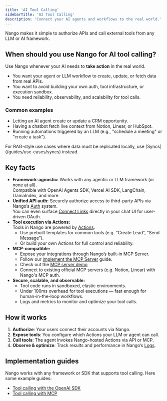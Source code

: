 ```yaml
---
title: 'AI Tool Calling'
sidebarTitle: 'AI Tool Calling'
description: 'Connect your AI agents and workflows to the real world.'
---
```


Nango makes it simple to authorize APIs and call external tools from any LLM or AI framework.


## When should you use Nango for AI tool calling?

Use Nango whenever your AI needs to **take action** in the real world.

- You want your agent or LLM workflow to create, update, or fetch data from real APIs.
- You want to avoid building your own auth, tool infrastructure, or execution sandbox.
- You need reliability, observability, and scalability for tool calls.

### Common examples

- Letting an AI agent create or update a CRM opportunity.
- Having a chatbot fetch live context from Notion, Linear, or HubSpot.
- Running automations triggered by an LLM (e.g., "schedule a meeting" or "create a task").

<Tip>
For RAG-style use cases where data must be replicated locally, use [Syncs](/guides/use-cases/syncs) instead.
</Tip>



## Key facts

- **Framework-agnostic:** Works with any agentic or LLM framework (or none at all).  
  Compatible with OpenAI Agents SDK, Vercel AI SDK, LangChain, LlamaIndex, and more.
- **Unified API auth:** Securely authorize access to third-party APIs via Nango’s [Auth](/guides/use-cases/api-auth) system.  
  You can even surface [Connect Links](/reference/api/connect/sessions/create#response-data-connect-link) directly in your chat UI for user-driven OAuth.
- **Tool execution via Actions:**  
  Tools in Nango are powered by [Actions](/guides/use-cases/actions).  
  - Use prebuilt templates for common tools (e.g. “Create Lead”, “Send Message”).  
  - Or build your own Actions for full control and reliability.
- **MCP-compatible:**  
  - Expose your integrations through Nango’s built-in MCP Server.  
  - Follow our [implement the MCP Server](/implementation-guides/ai-tool-calling/implement-mcp-server) guide.
  - Check out the [MCP server demo](https://www.youtube.com/embed/80W3AZMM9KY)
  - Connect to existing official MCP servers (e.g. Notion, Linear) with Nango's MCP auth.
- **Secure, scalable, and observable:**  
  - Tool code runs in sandboxed, elastic environments.  
  - Under 100ms overhead for tool executions — fast enough for human-in-the-loop workflows.  
  - Logs and metrics to monitor and optimize your tool calls.


## How it works

1. **Authorize**: Your users connect their accounts via Nango.  
2. **Expose tools**: You configure which Actions your LLM or agent can call.  
3. **Call tools**: The agent invokes Nango-hosted Actions via API or MCP.  
4. **Observe & optimize**: Track results and performance in Nango’s [Logs](/guides/platform/logs).


## Implementation guides

Nango works with any framework or SDK that supports tool calling. Here some example guides:
- [Tool calling with the OpenAI SDK](/implementation-guides/ai-tool-calling/openai-sdk)
- [Tool calling with MCP](/implementation-guides/tool-calling/implement-mcp-server)
